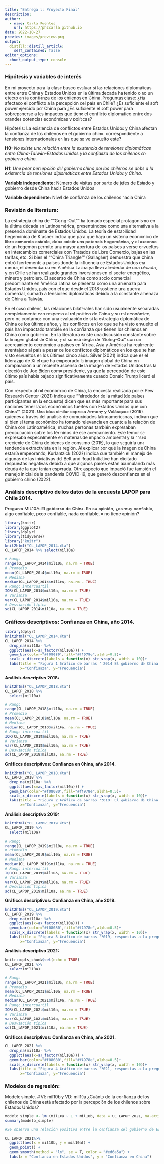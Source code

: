 ```yaml
---
title: "Entrega 1: Proyecto Final"
description: 
author:
  - name: Carla Puentes
    url: https://phzcarla.github.io
date: 2022-10-27
preview: images/preview.png
output:
  distill::distill_article:
    self_contained: false
editor_options:
  chunk_output_type: console
---
```


### **Hipótesis y variables de interés:**

En mi proyecto para la clase busco evaluar si las relaciones diplomáticas entre entre China y Estados Unidos en la última decada ha tenido o no un efecto en la confianza de los chilenos en China. Preguntas clase: ¿Ha afectado el conflicto a la percepción del país en Chile? ¿Es suficiente el soft power ejercido por China para ¿Es suficiente el soft power para sobreponerse a los impactos que tiene el conflicto diplomático entre dos grandes potencias económicas y políticas?

Hipótesis: La existencia de conflictos entre Estados Unidos y China afectan la confianza de los chilenos en el gobierno chino. correspondiente a tensiones internacionales en las que se ve envuelto este?

**H0:** *No existe una relación entre la existencia de tensiones diplomáticas entre China-Taiwán-Estados Unidos y la confianza de los chilenos en gobierno chino.*

**H1:** *Una peor percepción del gobierno chino por los chilenos se debe a la existencia de tensiones diplomáticas entre Estados Unidos y China*.

**Variable independiente:** Número de visitas por parte de jefes de Estado y gobierno desde China hacia Estados Unidos

**Variable dependiente:** Nivel de confianza de los chilenos hacia China

### **Revisión de literatura:**

La estrategia china de ""Going-Out"" ha tomado especial protagonismo en la última década en Latinoamérica, presentándose como una alternativa a la presencia dominante de Estados Unidos. La teoría de estabilidad hegemónica de Krasner indica que para que haya un sistema económico de libre comercio estable, debe existir una potencia hegemónica, y el ascenso de un hegemón permite una mayor apertura de los países a verse envueltos en intercambios comerciales con Tratados de Libre Comercio, bajas en las tarifas, etc. Si bien el ""China Triangle"" (Gallagher) demuestra que China entró fuertemente a países donde la influencia de Estados Unidos era menor, el desembarco en América Latina ya lleva alrededor de una década, y en Chile se han realizado grandes inversiones en el sector energético, minero y petrolero. El ascenso de China como socio comercial predominante en América Latina se presenta como una amenaza para Estados Unidos, país con el que desde el 2018 sostiene una guerra comercial, sumada a tensiones diplomáticas debido a la constante amenaza de China a Taiwán.

En el caso chileno, las relaciones bilaterales han sido usualmente separadas completamente con respecto al rol político de China y su rol económico, pero no contamos con una evaluación de si la estrategia diplomática de China de los últimos años, y los conflictos en los que se ha visto envuelto el país han impactado también en la confianza que tienen los chilenos en China como gobierno. En la literatura existe una discusión constante sobre la imagen global de China, y si su estrategia de "Going-Out" con un acercamiento económico a países en África, Asia y América ha realmente aventajado al país a pesar de los conflictos diplomáticos en los que se han visto envueltos en los últimos cinco años. Silver (2021) indica que es el liderazgo de Xi el que ha empeorado la imagen global de China en comparación a un reciente ascenso de la imagen de Estados Unidos tras la elección de Joe Biden como presidente, ya que la percepción de este último país había bajado significativamente cuando Donald Trump lideró el país.

Con respecto al rol económico de China, la encuesta realizada por el Pew Research Center (2021) indica que ""alrededor de la mitad (de países participantes en la encuesta) dicen que es más importante para sus naciones tener lazos económicos fuertes con Estados Unidos que con China"" (2021). Una idea similar expresa Armony y Velásquez (2015), quienes a través del análisis de comunidades latinoamericanas, indican que si bien el tema económico ha tomado relevancia en cuanto a la relación de China con Latinoamérica, muchas personas también expresaban preocupación sobre los términos de ese acercamiento. Este temor se expresaba especialmente en materias de impacto ambiental y la ""sed creciente de China de bienes de consumo (2015), lo que seguiría una tendencia extractivista en la región. Al explicar por qué la imagen de China estaría empeorando, Kurlantzick (2022) indica que también el manejo de algunas de las iniciativas del Belt and Road Initiative han elicitado respuestas negativas debido a que algunos países están acumulando más deuda de la que tenían esperada. Otro aspecto que impactó fue también el manejo inicial de la pandemia COVID-19, que generó desconfianza en el gobierno chino (2022).

### **Análisis descriptivo de los datos de la encuesta LAPOP para Chile 2014**.

Pregunta MIL10A: El gobierno de China. En su opinión, ¿es muy confiable, algo confiable, poco confiable, nada confiable, o no tiene opinión?

```r

library(knitr)
library(ggplot2)
library(dplyr)
library(tidyverse)
library("knitr")
knit2html("CL_LAPOP_2014.dta")
CL_LAPOP_2014 %>% select(mil10a)

# Rango
range(CL_LAPOP_2014$mil10a, na.rm = TRUE)
# Promedio
mean(CL_LAPOP_2014$mil10a, na.rm = TRUE)
# Mediana
median(CL_LAPOP_2014$mil10a, na.rm = TRUE)
# Rango intercuartil
IQR(CL_LAPOP_2014$mil10a, na.rm = TRUE)
# Varianza
var(CL_LAPOP_2014$mil10a, na.rm = TRUE)
# Desviación típica
sd(CL_LAPOP_2014$mil10a, na.rm = TRUE)
```

### **Gráficos descriptivos: Confianza en China, año 2014.**

```r
library(dplyr)
knit2html("CL_LAPOP_2014.dta")
CL_LAPOP_2014 %>%
  drop_na(mil10a) %>%
  ggplot(aes(x=as_factor(mil10a))) +
  geom_bar(color="#f08080",fill="#f4978e",alpha=0.5)+
  scale_x_discrete(labels = function(x) str_wrap(x, width = 10))+
  labs(title = "Figura 1 Gráfico de barras ' 2014 El gobierno de China. En su opinión, ¿es muy confiable, algo confiable, poco confiable, nada confiable, o no tiene opinión?'",
       x="Confianza", y="Frecuencia")

```

**Análisis descriptivo 2018:**

```r
knit2html("CL_LAPOP_2018.dta")
CL_LAPOP_2018 %>%
  select(mil10a)

# Rango
range(CL_LAPOP_2018$mil10a, na.rm = TRUE)
# Promedio
mean(CL_LAPOP_2018$mil10a, na.rm = TRUE)
# Mediana
median(CL_LAPOP_2018$mil10a, na.rm = TRUE)
# Rango intercuartil
IQR(CL_LAPOP_2018$mil10a, na.rm = TRUE)
# Varianza
var(CL_LAPOP_2018$mil10a, na.rm = TRUE)
# Desviación típica
sd(CL_LAPOP_2018$mil10a, na.rm = TRUE)
```

**Gráficos descriptivos: Confianza en China, año 2014.**

```r
knit2html("CL_LAPOP_2018.dta")
CL_LAPOP_2018 %>%
  drop_na(mil10a) %>%
  ggplot(aes(x=as_factor(mil10a))) +
  geom_bar(color="#f08080",fill="#f4978e",alpha=0.5)+
  scale_x_discrete(labels = function(x) str_wrap(x, width = 10))+
  labs(title = "Figura 2 Gráfico de barras '2018: El gobierno de China. En su opinión, ¿es muy confiable, algo confiable, poco confiable, nada confiable, o no tiene opinión?'",
       x="Confianza", y="Frecuencia")
```

**Análisis descriptivo 2019:**

```r
knit2html("CL_LAPOP_2019.dta")
CL_LAPOP_2019 %>%
  select(mil10a)

# Rango
range(CL_LAPOP_2019$mil10a, na.rm = TRUE)
# Promedio
mean(CL_LAPOP_2019$mil10a, na.rm = TRUE)
# Mediana
median(CL_LAPOP_2019$mil10a, na.rm = TRUE)
# Rango intercuartil
IQR(CL_LAPOP_2019$mil10a, na.rm = TRUE)
# Varianza
var(CL_LAPOP_2019$mil10a, na.rm = TRUE)
# Desviación típica
sd(CL_LAPOP_2019$mil10a, na.rm = TRUE)
```

**Gráficos descriptivos: Confianza en China, año 2019.**

```r
knit2html("CL_LAPOP_2019.dta")
CL_LAPOP_2019 %>%
  drop_na(mil10a) %>%
  ggplot(aes(x=as_factor(mil10a))) +
  geom_bar(color="#f08080",fill="#f4978e",alpha=0.5)+
  scale_x_discrete(labels = function(x) str_wrap(x, width = 10))+
  labs(title = "Figura 3 Gráfico de barras '2019, respuestas a la pregunta: El gobierno de China. En su opinión, ¿es muy confiable, algo confiable, poco confiable, nada confiable, o no tiene opinión?'",
       x="Confianza", y="Frecuencia")
```

**Análisis descriptivo 2021:**

```r
knitr::opts_chunk$set(echo = TRUE)
CL_LAPOP_2021 %>%
  select(mil10a)

# Rango
range(CL_LAPOP_2021$mil10a, na.rm = TRUE)
# Promedio
mean(CL_LAPOP_2021$mil10a, na.rm = TRUE)
# Mediana
median(CL_LAPOP_2021$mil10a, na.rm = TRUE)
# Rango intercuartil
IQR(CL_LAPOP_2021$mil10a, na.rm = TRUE)
# Varianza
var(CL_LAPOP_2021$mil10a, na.rm = TRUE)
# Desviación típica
sd(CL_LAPOP_2021$mil10a, na.rm = TRUE)
```

**Gráficos descriptivos: Confianza en China, año 2021.**

```r
CL_LAPOP_2021 %>%
  drop_na(mil10a) %>%
  ggplot(aes(x=as_factor(mil10a))) +
  geom_bar(color="#f08080",fill="#f4978e",alpha=0.5)+
  scale_x_discrete(labels = function(x) str_wrap(x, width = 10))+
  labs(title = "Figura 4 Gráfico de barras '2021, respuestas a la pregunta: El gobierno de China. En su opinión, ¿es muy confiable, algo confiable, poco confiable, nada confiable, o no tiene opinión?'",
       x="Confianza", y="Frecuencia")
```

### Modelos de regresión:

Modelo simple. \# VI: mil10b y VD: mil10a ¿Cuánto de la confianza de los chilenos de China está afectado por la percepción de los chilenos sobre Estados Unidos?

```r
modelo_simple <- lm (mil10a ~ 1 + mil10b, data = CL_LAPOP_2021, na.action = na.exclude)
summary(modelo_simple)

#Se observa una relación positiva entre la confianza del gobierno de Estados Unidos y la confianza en el gobierno Chino, mientras más confianza tienen las personas en el gobierno de Estados Unidos, menos confianza tienen en el gobierno Chino.

CL_LAPOP_2021%>%
  ggplot(aes(x = mil10b, y = mil10a)) +
  geom_point() +
  geom_smooth(method = "lm", se = T, color = "#ed6a5a") +
  labs(x = "Confianza en Estados Unidos", y = "Confianza en China")
 
```
